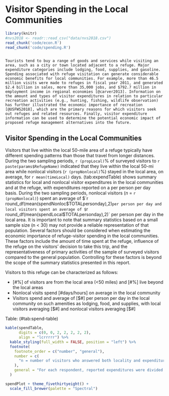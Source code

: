 # Visitor Spending in the Local Communities{-#spending}

```r
library(knitr)
#nvs2018 <- readr::read_csv("data/nvs2018.csv")
read_chunk('code/econ.R')
read_chunk('code/spending.R')
```

```r
```

```block2
Tourists tend to buy a range of goods and services while visiting an area, such as a city or town located adjacent to a refuge. Major expenditure categories include lodging, food, supplies, and gasoline. Spending associated with refuge visitation can generate considerable economic benefits for local communities. For example, more than 46.5 million visits were made to refuges in fiscal year 2011, and generated $2.4 billion in sales, more than 35,000 jobs, and $792.7 million in employment income in regional economies [@carver2013]. Information on the amount and types of visitor expenditures in relation to particular recreation activities (e.g., hunting, fishing, wildlife observation) has further illustrated the economic importance of recreation [@USFWS2018], which are the primary reasons for which visitors seek out refuges and related resources. Finally, visitor expenditure information can be used to determine the potential economic impact of proposed refuge management alternatives into the future.
```

## Visitor Spending in the Local Communities{-}
Visitors that live within the local 50-mile area of a refuge typically have different spending patterns than those that travel from longer distances. During the two sampling periods, `r (propLocal)`% of surveyed visitors to `r paste(params$RefugeName)` indicated that they live within the local 50-mi area while nonlocal visitors (`r (propNonlocal)`%) stayed in the local area, on average, for `r mean(timeLocal)` days. (tab:expendTable) shows summary statistics for local and nonlocal visitor expenditures in the local communities and at the refuge, with expenditures reported on a per person per day basis. During the two sampling periods, nonlocal visitors (_n_ = `r (propNonlocal)`) spent an average of $`r round_df(mean(spendNonloc$TOTALpersonday),2)` per person per day and local visitors spent an average of $`r round_df(mean(spendLocal$TOTALpersonday),2)` per person per day in the local area. It is important to note that summary statistics based on a small sample size (n < 30) may not provide a reliable representation of that population. Several factors should be considered when estimating the economic importance of refuge-visitor spending in the local communities. These factors include the amount of time spent at the refuge, influence of the refuge on the visitors’ decision to take this trip, and the representativeness of primary activities of the sample of surveyed visitors compared to the general population. Controlling for these factors is beyond the scope of the summary statistics presented in this report.

Visitors to this refuge can be characterized as follows: 

- [#%] of visitors are from the local area (<50 miles) and [#%]  live beyond the local areas
- Nonlocal visits spend [#days/hours] on average in the local community
- Visitors spend and average of [$#] per person per day in the local community on such amenities as lodging, food, and supplies, with local visitors averaging [$#] and nonlocal visitors averaging [$#]


Table: (\#tab:spend-table)
```r
kable(spendTable,
      digits = c(0, 0, 2, 2, 2, 2, 2),
      align = "lcrrrrr") %>%
  kable_styling(full_width = FALSE, position = "left") %>%
  footnote(
    footnote_order = c("number", "general"),
    number = c(
      "n = number of visitors who answered both locality and expenditure questions."
    ),
    general = "For each respondent, reported expenditures were divided by the number of persons in their group that shared expenses in order to determine the spending per person per trip. This number was then divided by the number of days spent in the local area to determine the spending per person per day for each respondent. For respondents who reported spending less than one full day in the local community, trip length was set equal to one day. These visitor spending estimates are appropriate for the sampling periods selected by refuge staff (see [Table] for sampling period dates and (fig:primactFig) for the primary visitor activities in which people participated), and may not be representative of the total population of visitors to this refuge."
  )
```

```r
spendPlot + theme_fivethirtyeight() + 
  scale_fill_brewer(palette = "Spectral")
```


